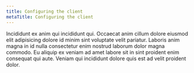 ```yaml
---
title: Configuring the client
metaTitle: Configuring the client
---
```

Incididunt ex anim qui incididunt qui. Occaecat anim cillum dolore eiusmod elit adipisicing dolore id minim sint voluptate velit pariatur. Laboris anim magna in id nulla consectetur enim nostrud laborum dolor magna commodo. Eu aliquip ex veniam ad amet labore sit in sint proident enim consequat qui aute. Veniam qui incididunt dolore quis est ad velit proident dolor.
